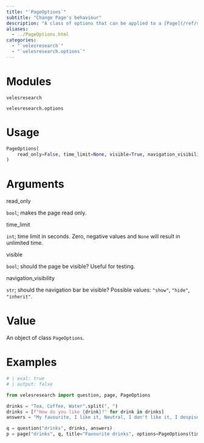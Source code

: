```yaml
---
title: "`PageOptions`"
subtitle: "Change Page's behaviour"
description: "A class of options that can be applied to a [Page](/ref/structure/Page.qmd) object. Main possibilities include setting a time limit. All currently available options can be found below."
aliases: 
  - ../PageOptions.html
categories:
  - "`velesresearch`"
  - "`velesresearch.options`"
---
```

# Modules

`velesresearch`

`velesresearch.options`

# Usage

``` python
PageOptions(
    read_only=False, time_limit=None, visible=True, navigation_visibility="inherit"
)
```


# Arguments

::: arg_name
read_only
:::
::: arg_desc
`bool`; makes the page read only.
:::

::: arg_name
time_limit
:::
::: arg_desc
`int`; time limit in seconds. Zero, negative values and `None` will result in unlimited time.
:::

::: arg_name
visible
:::
::: arg_desc
`bool`; should the page be visible? Useful for testing.
:::

::: arg_name
navigation_visibility
:::
::: arg_desc
`str`; should the navigation bar be visible? Possible values: `"show"`, `"hide"`, `"inherit"`.
:::

# Value

An object of class `PageOptions`.

# Examples

``` python
# | eval: true
# | output: false

from velesresearch import question, page, PageOptions

drinks = "Tea, Coffee, Water".split(", ")
drinks = [f"How do you like {drink}?" for drink in drinks]
answers = "My favourite, I like it, Neutral, I don't like it, I despise it".split(", ")

q = question("drinks", drinks, answers)
p = page("drinks", q, title="Favourite drinks", options=PageOptions(time_limit=30))
```